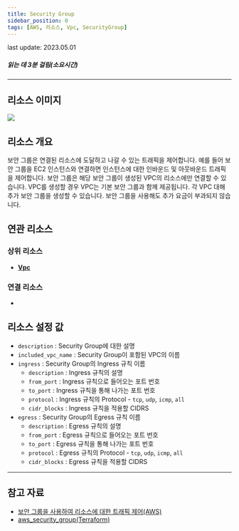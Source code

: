 ```yaml
---
title: Security Group
sidebar_position: 0
tags: [AWS, 리소스, Vpc, SecurityGroup]
---
```



<span className="theme-doc-version-badge badge badge--secondary">
    last update: 2023.05.01
</span>

##### 읽는 데 3분 걸림(소요시간)

---

## 리소스 이미지

<img src={icon} />

## 리소스 개요

보안 그룹은 연결된 리소스에 도달하고 나갈 수 있는 트래픽을 제어합니다. 예를 들어 보안 그룹을 EC2 인스턴스와 연결하면 인스턴스에 대한 인바운드 및 아웃바운드 트래픽을 제어합니다. 보안 그룹은 해당 보안 그룹이 생성된 VPC의 리소스에만 연결할 수 있습니다.
VPC를 생성할 경우 VPC는 기본 보안 그룹과 함께 제공됩니다. 각 VPC 대해 추가 보안 그룹을 생성할 수 있습니다.
보안 그룹을 사용해도 추가 요금이 부과되지 않습니다.

## 연관 리소스

### 상위 리소스

-   [**Vpc**](https://docs.cstudio.app/docs/resource/aws/Vpc/)

### 연결 리소스

-

## 리소스 설정 값

-   `description` : Security Group에 대한 설명
-   `included_vpc_name` : Security Group이 포함된 VPC의 이름
-   `ingress` : Security Group의 Ingress 규칙 이름
    -   `description` : Ingress 규칙의 설명
    -   `from_port` : Ingress 규칙으로 들어오는 포트 번호
    -   `to_port` : Ingress 규칙을 통해 나가는 포트 번호
    -   `protocol` : Ingress 규칙의 Protocol - `tcp`, `udp`, `icmp`, `all`
    -   `cidr_blocks` : Ingress 규칙을 적용할 CIDRS
-   `egress` : Security Group의 Egress 규칙 이름
    -   `description` : Egress 규칙의 설명
    -   `from_port` : Egress 규칙으로 들어오는 포트 번호
    -   `to_port` : Egress 규칙을 통해 나가는 포트 번호
    -   `protocol` : Egress 규칙의 Protocol - `tcp`, `udp`, `icmp`, `all`
    -   `cidr_blocks` : Egress 규칙을 적용할 CIDRS

---

## 참고 자료

-   [보안 그룹을 사용하여 리소스에 대한 트래픽 제어(AWS)](https://docs.aws.amazon.com/ko_kr/vpc/latest/userguide/vpc-security-groups.html)
-   [aws_security_group(Terraform)](https://registry.terraform.io/providers/hashicorp/aws/latest/docs/resources/security_group)
